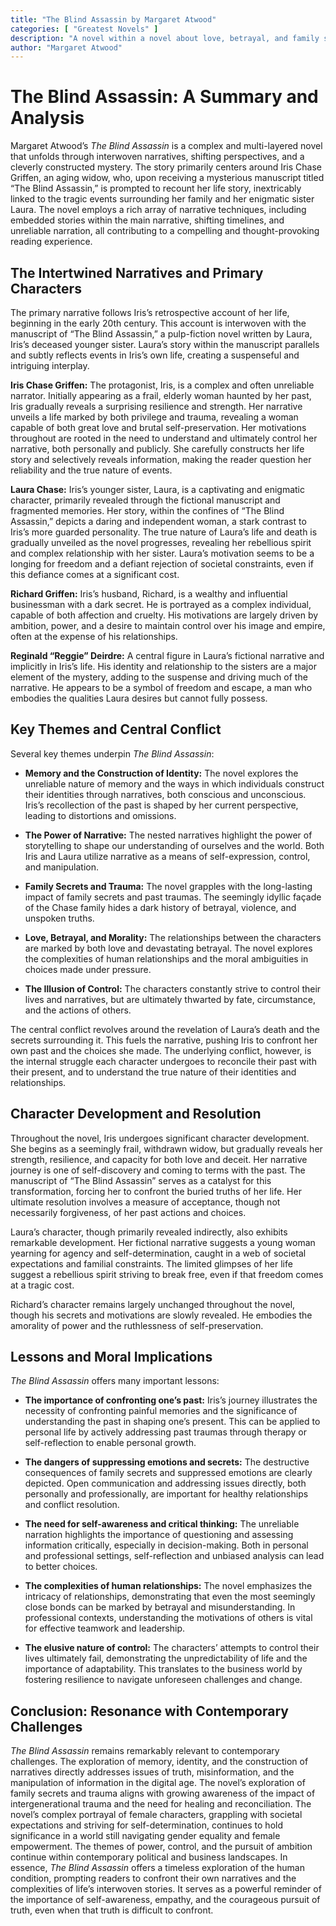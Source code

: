 ```yaml
---
title: "The Blind Assassin by Margaret Atwood"
categories: [ "Greatest Novels" ]
description: "A novel within a novel about love, betrayal, and family secrets."
author: "Margaret Atwood"
---
```

# The Blind Assassin: A Summary and Analysis

Margaret Atwood's *The Blind Assassin* is a complex and multi-layered novel that unfolds through interwoven narratives, shifting perspectives, and a cleverly constructed mystery. The story primarily centers around Iris Chase Griffen, an aging widow, who, upon receiving a mysterious manuscript titled "The Blind Assassin," is prompted to recount her life story, inextricably linked to the tragic events surrounding her family and her enigmatic sister Laura. The novel employs a rich array of narrative techniques, including embedded stories within the main narrative, shifting timelines, and unreliable narration, all contributing to a compelling and thought-provoking reading experience.

## The Intertwined Narratives and Primary Characters

The primary narrative follows Iris's retrospective account of her life, beginning in the early 20th century.  This account is interwoven with the manuscript of "The Blind Assassin," a pulp-fiction novel written by Laura, Iris's deceased younger sister.  Laura's story within the manuscript parallels and subtly reflects events in Iris's own life, creating a suspenseful and intriguing interplay.

**Iris Chase Griffen:** The protagonist, Iris, is a complex and often unreliable narrator.  Initially appearing as a frail, elderly woman haunted by her past, Iris gradually reveals a surprising resilience and strength. Her narrative unveils a life marked by both privilege and trauma, revealing a woman capable of both great love and brutal self-preservation. Her motivations throughout are rooted in the need to understand and ultimately control her narrative, both personally and publicly. She carefully constructs her life story and selectively reveals information, making the reader question her reliability and the true nature of events.

**Laura Chase:** Iris's younger sister, Laura, is a captivating and enigmatic character, primarily revealed through the fictional manuscript and fragmented memories.  Her story, within the confines of "The Blind Assassin," depicts a daring and independent woman, a stark contrast to Iris's more guarded personality. The true nature of Laura's life and death is gradually unveiled as the novel progresses, revealing her rebellious spirit and complex relationship with her sister.  Laura's motivation seems to be a longing for freedom and a defiant rejection of societal constraints, even if this defiance comes at a significant cost.

**Richard Griffen:** Iris's husband, Richard, is a wealthy and influential businessman with a dark secret.  He is portrayed as a complex individual, capable of both affection and cruelty.  His motivations are largely driven by ambition, power, and a desire to maintain control over his image and empire, often at the expense of his relationships.

**Reginald "Reggie" Deirdre:**  A central figure in Laura's fictional narrative and implicitly in Iris's life. His identity and relationship to the sisters are a major element of the mystery, adding to the suspense and driving much of the narrative.  He appears to be a symbol of freedom and escape, a man who embodies the qualities Laura desires but cannot fully possess.

## Key Themes and Central Conflict

Several key themes underpin *The Blind Assassin*:

* **Memory and the Construction of Identity:** The novel explores the unreliable nature of memory and the ways in which individuals construct their identities through narratives, both conscious and unconscious. Iris's recollection of the past is shaped by her current perspective, leading to distortions and omissions.

* **The Power of Narrative:** The nested narratives highlight the power of storytelling to shape our understanding of ourselves and the world.  Both Iris and Laura utilize narrative as a means of self-expression, control, and manipulation.

* **Family Secrets and Trauma:**  The novel grapples with the long-lasting impact of family secrets and past traumas.  The seemingly idyllic façade of the Chase family hides a dark history of betrayal, violence, and unspoken truths.

* **Love, Betrayal, and Morality:** The relationships between the characters are marked by both love and devastating betrayal. The novel explores the complexities of human relationships and the moral ambiguities in choices made under pressure.

* **The Illusion of Control:**  The characters constantly strive to control their lives and narratives, but are ultimately thwarted by fate, circumstance, and the actions of others.

The central conflict revolves around the revelation of Laura's death and the secrets surrounding it. This fuels the narrative, pushing Iris to confront her own past and the choices she made. The underlying conflict, however, is the internal struggle each character undergoes to reconcile their past with their present, and to understand the true nature of their identities and relationships.


## Character Development and Resolution

Throughout the novel, Iris undergoes significant character development.  She begins as a seemingly frail, withdrawn widow, but gradually reveals her strength, resilience, and capacity for both love and deceit.  Her narrative journey is one of self-discovery and coming to terms with the past.  The manuscript of "The Blind Assassin" serves as a catalyst for this transformation, forcing her to confront the buried truths of her life.  Her ultimate resolution involves a measure of acceptance, though not necessarily forgiveness, of her past actions and choices.

Laura's character, though primarily revealed indirectly, also exhibits remarkable development. Her fictional narrative suggests a young woman yearning for agency and self-determination, caught in a web of societal expectations and familial constraints.  The limited glimpses of her life suggest a rebellious spirit striving to break free, even if that freedom comes at a tragic cost.

Richard's character remains largely unchanged throughout the novel, though his secrets and motivations are slowly revealed.  He embodies the amorality of power and the ruthlessness of self-preservation.

## Lessons and Moral Implications

*The Blind Assassin* offers many important lessons:

* **The importance of confronting one's past:** Iris's journey illustrates the necessity of confronting painful memories and the significance of understanding the past in shaping one's present. This can be applied to personal life by actively addressing past traumas through therapy or self-reflection to enable personal growth.

* **The dangers of suppressing emotions and secrets:** The destructive consequences of family secrets and suppressed emotions are clearly depicted. Open communication and addressing issues directly, both personally and professionally, are important for healthy relationships and conflict resolution.

* **The need for self-awareness and critical thinking:** The unreliable narration highlights the importance of questioning and assessing information critically, especially in decision-making. Both in personal and professional settings, self-reflection and unbiased analysis can lead to better choices.

* **The complexities of human relationships:** The novel emphasizes the intricacy of relationships, demonstrating that even the most seemingly close bonds can be marked by betrayal and misunderstanding. In professional contexts, understanding the motivations of others is vital for effective teamwork and leadership.

* **The elusive nature of control:** The characters' attempts to control their lives ultimately fail, demonstrating the unpredictability of life and the importance of adaptability. This translates to the business world by fostering resilience to navigate unforeseen challenges and change.


## Conclusion: Resonance with Contemporary Challenges

*The Blind Assassin* remains remarkably relevant to contemporary challenges. The exploration of memory, identity, and the construction of narratives directly addresses issues of truth, misinformation, and the manipulation of information in the digital age. The novel’s exploration of family secrets and trauma aligns with growing awareness of the impact of intergenerational trauma and the need for healing and reconciliation. The novel’s complex portrayal of female characters, grappling with societal expectations and striving for self-determination, continues to hold significance in a world still navigating gender equality and female empowerment. The themes of power, control, and the pursuit of ambition continue within contemporary political and business landscapes. In essence, *The Blind Assassin* offers a timeless exploration of the human condition, prompting readers to confront their own narratives and the complexities of life's interwoven stories. It serves as a powerful reminder of the importance of self-awareness, empathy, and the courageous pursuit of truth, even when that truth is difficult to confront.

